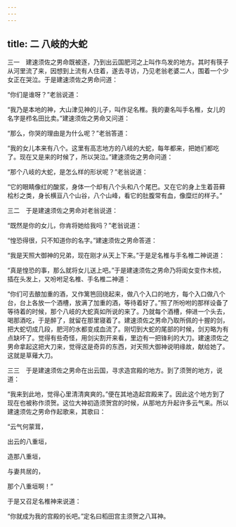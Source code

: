 ```yaml
---
---
---
```

title: 二 八岐的大蛇
---




三一　建速须佐之男命既被逐，乃到出云国肥河之上叫作鸟发的地方。其时有筷子从河里流了来，因想到上流有人住着，遂去寻访，乃见老翁老婆二人，围着一个少女正在哭泣。于是建速须佐之男命问道：

“你们是谁呀？”老翁说道：

“我乃是本地的神，大山津见神的儿子，叫作足名椎。我的妻名叫手名椎，女儿的名字是栉名田比卖。”建速须佐之男命又问道：

“那么，你哭的理由是为什么呢？”老翁答道：

“我的女儿本来有八个。这里有高志地方的八岐的大蛇，每年都来，把她们都吃了。现在又是来的时候了，所以哭泣。”建速须佐之男命问道：

“那个八岐的大蛇，是怎么样的形状呢？”老翁说道：

“它的眼睛像红的酸浆，身体一个却有八个头和八个尾巴。又在它的身上生着苔藓桧杉之类，身长横亘八个山谷，八个山峰，看它的肚腹常有血，像糜烂的样子。”

三二　于是建速须佐之男命对老翁说道：

“既然是你的女儿，你肯将她给我吗？”老翁说道：

“惶恐得很，只不知道你的名字。”建速须佐之男命答道：

“我是天照大御神的兄弟，现在刚才从天上下来。”于是足名椎与手名椎二神说道：

“真是惶恐的事，那么就将女儿送上吧。”于是建速须佐之男命乃将闺女变作木梳，插在头发上，又吩咐足名椎、手名椎二神道：

“你们可去酿加重的酒，又作篱笆回绕起来，做八个入口的地方，每个入口做八个台，台上各放一个酒槽，放满了加重的酒，等待着好了。”照了所吩咐的那样设备了等待着的时候，那个八岐的大蛇真如所说的来了。乃就每个酒槽，伸进一个头去，喝那酒吃，于是醉了，就留在那里寝着了。建速须佐之男命乃取所佩的十握的剑，把大蛇切成几段，肥河的水都变成血流了。刚切到大蛇的尾部的时候，剑刃略为有点缺坏了。觉得有些奇怪，用剑尖割开来看，里边有一把锋利的大刀。建速须佐之男命拿起这把大刀来，觉得这是奇异的东西，对天照大御神说明缘故，献给她了。这就是草薙大刀。

三三　于是建速须佐之男命在出云国，寻求造宫殿的地方。到了须贺的地方，说道：

“我来到此地，觉得心里清清爽爽的。”便在其地造起宫殿来了。因此这个地方到了现在也被称作须贺。这位大神初造须贺宫的时候，从那地方升起许多云气来。所以建速须佐之男命作起歌来，其歌曰：

“云气何蒙茸，

出云的八重垣，

造那八重垣，

与妻共居的，

那个八重垣啊！”

于是又召足名椎神来说道：

“你就成为我的宫殿的长吧。”定名曰稻田宫主须贺之八耳神。